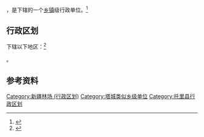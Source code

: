 {{中国乡级行政区|65/42/24/401/000}}

'''{{PAGENAMEBASE}}'''，是{{PRC admin/fullname|65/42/24/401/000|3}}下辖的一个[[乡镇|乡镇]]级行政单位。<ref>{{PRC admin/ref sgc|{{PRC admin/parent|65/42/24/401/000}}}}</ref>

== 行政区划 ==

{{PAGENAMEBASE}}下辖以下地区：<ref>{{PRC admin/ref sgc|65/42/24/401/000}}</ref>

{{PRC admin/children|65/42/24/401/000}}。

== 参考资料 ==

{{reflist}}

{{托里县行政区划}}
{{新疆行政区划小作品}}

[[Category:新疆林场_(行政区划)|Category:新疆林场 (行政区划)]]
[[Category:塔城类似乡级单位|Category:塔城类似乡级单位]]
[[Category:托里县行政区划|Category:托里县行政区划]]